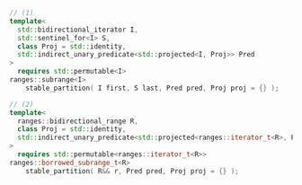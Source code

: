 ```cpp
// (1)
template<
  std::bidirectional_iterator I,
  std::sentinel_for<I> S,
  class Proj = std::identity,
  std::indirect_unary_predicate<std::projected<I, Proj>> Pred
>
  requires std::permutable<I>
ranges::subrange<I>
    stable_partition( I first, S last, Pred pred, Proj proj = {} );

// (2)
template<
  ranges::bidirectional_range R,
  class Proj = std::identity,
  std::indirect_unary_predicate<std::projected<ranges::iterator_t<R>, Proj>> Pred
>
  requires std::permutable<ranges::iterator_t<R>>
ranges::borrowed_subrange_t<R>
    stable_partition( R&& r, Pred pred, Proj proj = {} );
```
